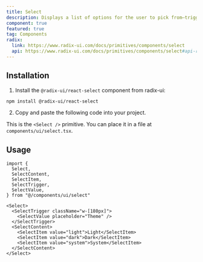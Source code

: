 ```yaml
---
title: Select
description: Displays a list of options for the user to pick from—triggered by a button.
component: true
featured: true
tag: Components
radix:
  link: https://www.radix-ui.com/docs/primitives/components/select
  api: https://www.radix-ui.com/docs/primitives/components/select#api-reference
---
```


<ComponentExample src="src/components/examples/SelectDemo.tsx">
  <SelectDemo />
</ComponentExample>

## Installation

1. Install the `@radix-ui/react-select` component from radix-ui:

```bash
npm install @radix-ui/react-select
```

2. Copy and paste the following code into your project.

<ComponentSource src="src/components/ui/Select.tsx" />

<Alert variant="outline">

This is the `<Select />` primitive. You can place it in a file at `components/ui/select.tsx`.

</Alert>

## Usage

```tsx
import {
  Select,
  SelectContent,
  SelectItem,
  SelectTrigger,
  SelectValue,
} from "@/components/ui/select"
```

```tsx
<Select>
  <SelectTrigger className="w-[180px]">
    <SelectValue placeholder="Theme" />
  </SelectTrigger>
  <SelectContent>
    <SelectItem value="light">Light</SelectItem>
    <SelectItem value="dark">Dark</SelectItem>
    <SelectItem value="system">System</SelectItem>
  </SelectContent>
</Select>
```
